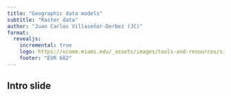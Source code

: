```yaml
---
title: "Geographic data models"
subtitle: "Raster data"
author: "Juan Carlos Villaseñor-Derbez (JC)"
format:
  revealjs:
    incremental: true   
    logo: https://ucomm.miami.edu/_assets/images/tools-and-resources/signatures/png/um-horizontal-rgb.png
    footer: "EVR 662"
---
```


## Intro slide
